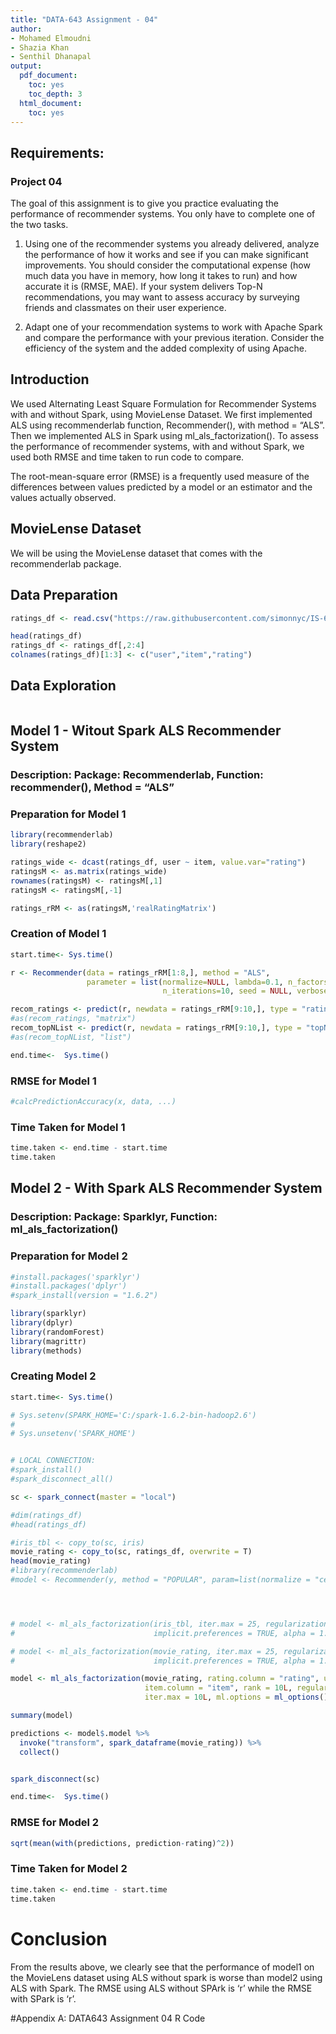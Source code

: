 ```yaml
---
title: "DATA-643 Assignment - 04"
author:
- Mohamed Elmoudni
- Shazia Khan
- Senthil Dhanapal
output:
  pdf_document:
    toc: yes
    toc_depth: 3
  html_document:
    toc: yes
---
```



## Requirements:

### Project 04

The goal of this assignment is to give you practice evaluating the performance of recommender systems. You only have to complete one of the two tasks.

1. Using one of the recommender systems you already delivered, analyze the performance of how it works and see if you can make significant improvements. You should consider the computational expense (how much data you have in memory, how long it takes to run) and how accurate it is (RMSE, MAE). If your system delivers Top-N recommendations, you may want to assess accuracy by surveying friends and classmates on their user experience. 

2. Adapt one of your recommendation systems to work with Apache Spark and compare the performance with your previous iteration. Consider the efficiency of the system and the added complexity of using Apache.



## Introduction 

We used Alternating Least Square Formulation for Recommender Systems with and without Spark, using MovieLense Dataset. We first implemented ALS using recommenderlab function, Recommender(), with method = "ALS". Then we implemented ALS in Spark using ml_als_factorization(). To assess the performance of recommender systems, with and without Spark, we used both RMSE and time taken to run code to compare.

The root-mean-square error (RMSE) is a frequently used measure of the differences between values predicted by a model or an estimator and the values actually observed.


## MovieLense Dataset 

We will be using the MovieLense dataset that comes with the recommenderlab package. 

## Data Preparation

```r
ratings_df <- read.csv("https://raw.githubusercontent.com/simonnyc/IS-643/master/train_v2.csv", head=T)

head(ratings_df)
ratings_df <- ratings_df[,2:4]
colnames(ratings_df)[1:3] <- c("user","item","rating")


```



## Data Exploration
```r

```


## Model 1 - Witout Spark ALS Recommender System


### Description: Package: Recommenderlab,  Function: recommender(), Method = "ALS"



### Preparation for Model 1

```r
library(recommenderlab)
library(reshape2)

ratings_wide <- dcast(ratings_df, user ~ item, value.var="rating")
ratingsM <- as.matrix(ratings_wide)
rownames(ratingsM) <- ratingsM[,1]
ratingsM <- ratingsM[,-1]

ratings_rRM <- as(ratingsM,'realRatingMatrix')


```


### Creation of Model 1

```r


start.time<- Sys.time()

r <- Recommender(data = ratings_rRM[1:8,], method = "ALS", 
                 parameter = list(normalize=NULL, lambda=0.1, n_factors=10, 
                                  n_iterations=10, seed = NULL, verbose = FALSE)) 

recom_ratings <- predict(r, newdata = ratings_rRM[9:10,], type = "ratings")
#as(recom_ratings, "matrix")
recom_topNList <- predict(r, newdata = ratings_rRM[9:10,], type = "topNList", n = 5)
#as(recom_topNList, "list")

end.time<-  Sys.time()


```

### RMSE for Model 1 
```r

#calcPredictionAccuracy(x, data, ...)

```


### Time Taken for Model 1 

```r

time.taken <- end.time - start.time
time.taken

```


## Model 2 - With Spark ALS Recommender System

### Description: Package: Sparklyr, Function: ml_als_factorization() 


### Preparation for Model 2

```r

#install.packages('sparklyr')
#install.packages('dplyr')
#spark_install(version = "1.6.2")

library(sparklyr)
library(dplyr)
library(randomForest)
library(magrittr)
library(methods)


```


### Creating Model 2

```r


start.time<- Sys.time()

# Sys.setenv(SPARK_HOME='C:/spark-1.6.2-bin-hadoop2.6')
# 
# Sys.unsetenv('SPARK_HOME')


# LOCAL CONNECTION:
#spark_install()
#spark_disconnect_all()

sc <- spark_connect(master = "local")

#dim(ratings_df)
#head(ratings_df)

#iris_tbl <- copy_to(sc, iris)
movie_rating <- copy_to(sc, ratings_df, overwrite = T)
head(movie_rating)
#library(recommenderlab)
#model <- Recommender(y, method = "POPULAR", param=list(normalize = "center"))




# model <- ml_als_factorization(iris_tbl, iter.max = 25, regularization.parameter = 0.01, 
#                               implicit.preferences = TRUE, alpha = 1.0)

# model <- ml_als_factorization(movie_rating, iter.max = 25, regularization.parameter = 0.01, 
#                               implicit.preferences = TRUE, alpha = 1.0)

model <- ml_als_factorization(movie_rating, rating.column = "rating", user.column = "user",
                              item.column = "item", rank = 10L, regularization.parameter = 0.1,
                              iter.max = 10L, ml.options = ml_options())

summary(model)

predictions <- model$.model %>%
  invoke("transform", spark_dataframe(movie_rating)) %>%
  collect()


spark_disconnect(sc)

end.time<-  Sys.time()


```

### RMSE for Model 2

```r

sqrt(mean(with(predictions, prediction-rating)^2))

```

### Time Taken for Model 2 
```r

time.taken <- end.time - start.time
time.taken

```




# Conclusion

From the results above, we clearly see that the performance of  model1 on the MovieLens dataset using ALS without spark is worse than  model2 using ALS with Spark.  The RMSE using ALS without SPArk is 'r ' while the RMSE with SPark is 'r '.  



\newpage

#Appendix A: DATA643 Assignment 04 R Code 
